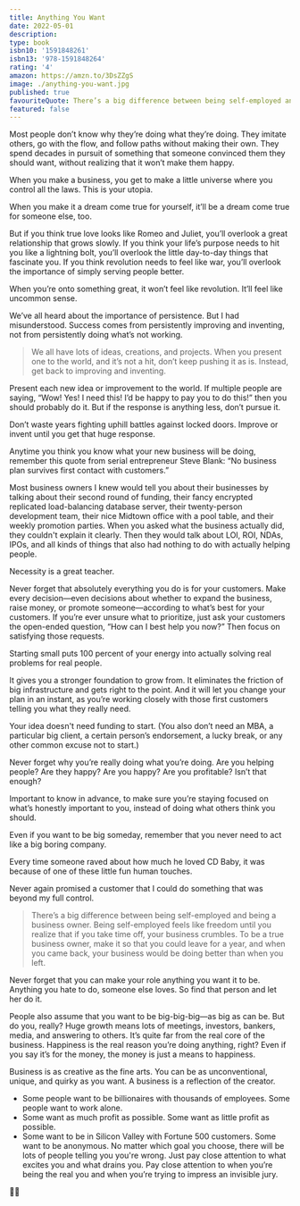 ```yaml
---
title: Anything You Want
date: 2022-05-01
description:
type: book
isbn10: '1591848261'
isbn13: '978-1591848264'
rating: '4'
amazon: https://amzn.to/3DsZZgS
image: ./anything-you-want.jpg
published: true
favouriteQuote: There’s a big difference between being self-employed and being a business owner. Being self-employed feels like freedom until you realize that if you take time off, your business crumbles. To be a true business owner, make it so that you could leave for a year, and when you came back, your business would be doing better than when you left.
featured: false
---
```


Most people don’t know why they’re doing what they’re doing. They imitate others, go with the flow, and follow paths without making their own. They spend decades in pursuit of something that someone convinced them they should want, without realizing that it won’t make them happy.

When you make a business, you get to make a little universe where you control all the laws. This is your utopia.

When you make it a dream come true for yourself, it’ll be a dream come true for someone else, too.

But if you think true love looks like Romeo and Juliet, you’ll overlook a great relationship that grows slowly. If you think your life’s purpose needs to hit you like a lightning bolt, you’ll overlook the little day-to-day things that fascinate you. If you think revolution needs to feel like war, you’ll overlook the importance of simply serving people better.

When you’re onto something great, it won’t feel like revolution. It’ll feel like uncommon sense.

We’ve all heard about the importance of persistence. But I had misunderstood. Success comes from persistently improving and inventing, not from persistently doing what’s not working.

> We all have lots of ideas, creations, and projects. When you present one to the world, and it’s not a hit, don’t keep pushing it as is. Instead, get back to improving and inventing.

Present each new idea or improvement to the world. If multiple people are saying, “Wow! Yes! I need this! I’d be happy to pay you to do this!” then you should probably do it. But if the response is anything less, don’t pursue it.

Don’t waste years fighting uphill battles against locked doors. Improve or invent until you get that huge response.

Anytime you think you know what your new business will be doing, remember this quote from serial entrepreneur Steve Blank: “No business plan survives first contact with customers.”

Most business owners I knew would tell you about their businesses by talking about their second round of funding, their fancy encrypted replicated load-balancing database server, their twenty-person development team, their nice Midtown office with a pool table, and their weekly promotion parties. When you asked what the business actually did, they couldn't explain it clearly. Then they would talk about LOI, ROI, NDAs, IPOs, and all kinds of things that also had nothing to do with actually helping people.

Necessity is a great teacher.

Never forget that absolutely everything you do is for your customers. Make every decision—even decisions about whether to expand the business, raise money, or promote someone—according to what’s best for your customers. If you’re ever unsure what to prioritize, just ask your customers the open-ended question, “How can I best help you now?” Then focus on satisfying those requests.

Starting small puts 100 percent of your energy into actually solving real problems for real people.

It gives you a stronger foundation to grow from. It eliminates the friction of big infrastructure and gets right to the point. And it will let you change your plan in an instant, as you’re working closely with those first customers telling you what they really need.

Your idea doesn't need funding to start. (You also don’t need an MBA, a particular big client, a certain person’s endorsement, a lucky break, or any other common excuse not to start.)

Never forget why you’re really doing what you’re doing. Are you helping people? Are they happy? Are you happy? Are you profitable? Isn’t that enough?

Important to know in advance, to make sure you’re staying focused on what’s honestly important to you, instead of doing what others think you should.

Even if you want to be big someday, remember that you never need to act like a big boring company.

Every time someone raved about how much he loved CD Baby, it was because of one of these little fun human touches.

Never again promised a customer that I could do something that was beyond my full control.

> There’s a big difference between being self-employed and being a business owner. Being self-employed feels like freedom until you realize that if you take time off, your business crumbles. To be a true business owner, make it so that you could leave for a year, and when you came back, your business would be doing better than when you left.

Never forget that you can make your role anything you want it to be. Anything you hate to do, someone else loves. So find that person and let her do it.

People also assume that you want to be big-big-big—as big as can be. But do you, really? Huge growth means lots of meetings, investors, bankers, media, and answering to others. It’s quite far from the real core of the business. Happiness is the real reason you’re doing anything, right? Even if you say it’s for the money, the money is just a means to happiness.

Business is as creative as the fine arts. You can be as unconventional, unique, and quirky as you want. A business is a reflection of the creator.
- Some people want to be billionaires with thousands of employees. Some people want to work alone.
- Some want as much profit as possible. Some want as little profit as possible.
- Some want to be in Silicon Valley with Fortune 500 customers. Some want to be anonymous. No matter which goal you choose, there will be lots of people telling you you're wrong. Just pay close attention to what excites you and what drains you. Pay close attention to when you’re being the real you and when you’re trying to impress an invisible jury.


🧘‍♂️